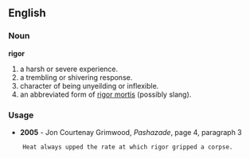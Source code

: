 ==English==
===Noun===
'''rigor'''

# a harsh or severe experience.
# a trembling or shivering response.
# character of being unyeilding or inflexible.
# an abbreviated form of [[rigor mortis]] (possibly slang).

===Usage===
*'''2005''' - Jon Courtenay Grimwood, ''Pashazade'', page 4, paragraph 3
     Heat always upped the rate at which rigor gripped a corpse.